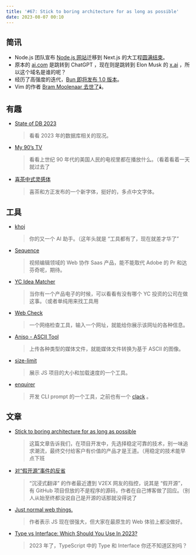 ```yaml
---
title: '#67: Stick to boring architecture for as long as possible'
date: 2023-08-07 00:10
---
```




## 简讯

- Node.js 团队宣布 [Node.js 网站](https://nodejs.org/en)迁移到 Next.js 的大工程[圆满结束](https://twitter.com/nodejs/status/1686121431560585216)。
- 原本的 [ai.com](http://ai.com) 是跳转到 ChatGPT ，现在则是跳转到 Elon Musk 的 [x.ai](http://x.ai) ，所以这个域名是谁的呢？
- 经历了高强度的迭代，[Bun 即将发布 1.0 版本](https://bun.sh/1.0)。
- Vim 的作者 [Bram Moolenaar 去世了](https://groups.google.com/g/vim_announce/c/tWahca9zkt4)🕯️。

## 有趣

- [State of DB 2023](https://stateofdb.com/)
  
    > 看看 2023 年的数据库相关的现况。
    > 

- [My 90’s TV](https://my90stv.com/)
  
    > 看看上世纪 90 年代的美国人民的电视里都在播放什么。（看着看着一天就过去了
    > 
    
- [喜茶中式灵感体](https://mp.weixin.qq.com/s/22tfHf0x8DQgHt125bSNqg)
  
    > 喜茶和方正发布的一个新字体，挺好的，多点中文字体。
    > 

## 工具

- [khoj](https://github.com/khoj-ai/khoj)
  
    > 你的又一个 AI 助手。（这年头就是 “工具都有了，现在就差才华了”
    > 
    
- [Sequence](https://sequence.film/)
  
    > 视频编辑领域的 Web 协作 Saas 产品，能不能取代 Adobe 的 Pr 和达芬奇呢，期待。
    > 
    
- [YC Idea Matcher](https://yc-idea-matcher.vercel.app/)
  
    > 当你有一个产品电子的时候，可以看看有没有哪个 YC 投资的公司在做这事。（或者单纯用来找工具用
    > 

- [Web Check](https://web-check.xyz/)
  
    > 一个网络检查工具，输入一个网址，就能给你展示该网址的各种信息。
    > 

- [Aniso - ASCII Tool](https://aniso.studiofreight.com)
  
    > 上传各种类型的媒体文件，就能媒体文件转换为基于 ASCII 的图像。
    > 
    
- [size-limit](https://github.com/ai/size-limit)
  
    > 展示 JS 项目的大小和加载速度的一个工具。
    > 
    
- [enquirer](https://github.com/enquirer/enquirer)
  
    > 开发 CLI prompt 的一个工具，之前也有一个 [clack](https://github.com/natemoo-re/clack) 。
    > 

## 文章

- [Stick to boring architecture for as long as possible](https://addyosmani.com/blog/boring-architecture/)
  
    > 这篇文章告诉我们，在项目开发中，先选择稳定可靠的技术，别一味追求潮流，最终交付给客户有价值的产品才是王道。（用稳定的技术能早点下班
    > 

- [对“假开源”事件的反省](https://www.owenyoung.com/blog/fake-open-source/)
  
    > “沉浸式翻译” 的作者最近遭到 V2EX 网友的指控，说其是 “假开源”，有 GitHub 项目但放的不是程序的源码，作者在自己博客做了回应。（别人从始至终都没说自己是开源的话那就没得说了
    > 

- [Just normal web things.](https://heather-buchel.com/blog/2023/07/just-normal-web-things/)
  
    > 作者表示 JS 现在很强大，但大家在最原生的 Web 体验上都没做好。
    > 

- [Type vs Interface: Which Should You Use In 2023?](https://www.totaltypescript.com/type-vs-interface-which-should-you-use)
  
    > 2023 年了，TypeScript 中的 Type 和 Interface 你还不知道区别吗？